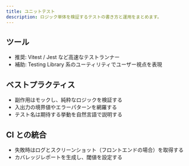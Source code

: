 ```yaml
---
title: ユニットテスト
description: ロジック単体を検証するテストの書き方と運用をまとめます。
---
```


## ツール

- 推奨: Vitest / Jest など高速なテストランナー
- 補助: Testing Library 系のユーティリティでユーザー視点を表現

## ベストプラクティス

- 副作用はモックし、純粋なロジックを検証する
- 入出力の境界値やエラーパターンを網羅する
- テスト名は期待する挙動を自然言語で説明する

## CI との統合

- 失敗時はログとスクリーンショット（フロントエンドの場合）を取得する
- カバレッジレポートを生成し、閾値を設定する
